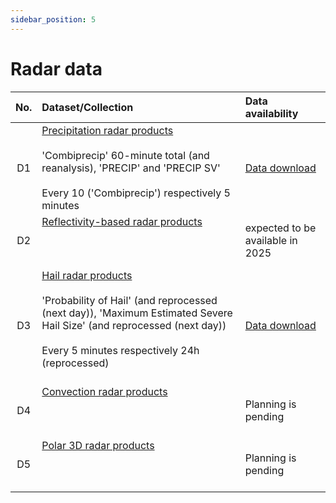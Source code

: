 ```yaml
---
sidebar_position: 5
---
```


# Radar data

| No.    | Dataset/Collection | Data availability |
|:------:|:---------|:---------|
| D1 | [Precipitation radar products](/d-radar-data/d1-precipitation-radar-products) <br></br> 'Combiprecip' 60-minute total (and reanalysis), 'PRECIP' and 'PRECIP SV' <br></br> Every 10 ('Combiprecip') respectively 5 minutes | [Data download](https://opendatadocs.meteoswiss.ch/d-radar-data/d1-precipitation-radar-products#data-download) |
| D2 | [Reflectivity-based radar products](/d-radar-data/d2-reflectivity-based-radar-products) <br></br>  <br></br> | expected to be available in 2025 |
| D3 | [Hail radar products](/d-radar-data/d3-hail-radar-products) <br></br> 'Probability of Hail' (and reprocessed (next day)), 'Maximum Estimated Severe Hail Size' (and reprocessed (next day)) <br></br> Every 5 minutes respectively 24h (reprocessed) <br></br> | [Data download](https://opendatadocs.meteoswiss.ch/d-radar-data/d3-hail-radar-products#data-download) |
| D4 | [Convection radar products](/d-radar-data/d4-convection-radar-products) <br></br>  <br></br> | Planning is pending |
| D5 | [Polar 3D radar products](/d-radar-data/d5-polar-3d-radar-products) <br></br>  <br></br> | Planning is pending |
